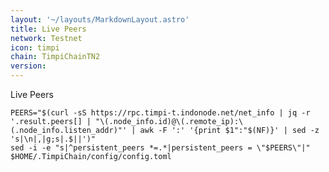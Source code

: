 ```yaml
---
layout: '~/layouts/MarkdownLayout.astro'
title: Live Peers
network: Testnet
icon: timpi
chain: TimpiChainTN2
version: 
---
```

Live Peers 

```
PEERS="$(curl -sS https://rpc.timpi-t.indonode.net/net_info | jq -r '.result.peers[] | "\(.node_info.id)@\(.remote_ip):\(.node_info.listen_addr)"' | awk -F ':' '{print $1":"$(NF)}' | sed -z 's|\n|,|g;s|.$||')"
sed -i -e "s|^persistent_peers *=.*|persistent_peers = \"$PEERS\"|" $HOME/.TimpiChain/config/config.toml
```
